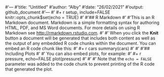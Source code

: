 #'---
#'title: "Untitled"
#'author: "Alby"
#'date: "26/02/2021"
#'output: github_document
#'---
#'
#+ r setup, include=FALSE
knitr::opts_chunk$set(echo = TRUE)
#'
#'## R Markdown
#'
#'This is an R Markdown document. Markdown is a simple formatting syntax for authoring HTML, PDF, and MS Word documents. For more details on using R Markdown see <http://rmarkdown.rstudio.com>.
#'
#' When you click the **Knit** button a document will be generated that includes both content as well as the output of any embedded R code chunks within the document. You can embed an R code chunk like this:
#'
#+ r cars
summary(cars)
#'
#'
#'## Including Plots
#'
#' You can also embed plots, for example:
#'
#+ r pressure, echo=FALSE
plot(pressure)
#'
#'
#' Note that the `echo = FALSE` parameter was added to the code chunk to prevent printing of the R code that generated the plot.
